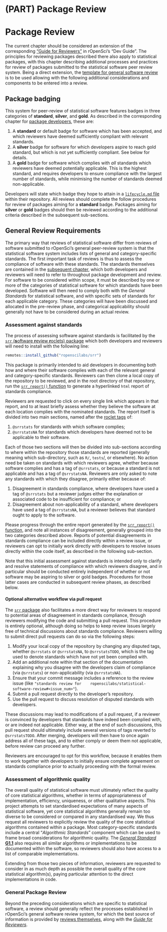 #  (PART) Package Review {-}


# Package Review {#pkgreview}

The current chapter should be considered an extension of the corresponding
["Guide for Reviewers"](https://devguide.ropensci.org/reviewerguide.html) in
rOpenSci's "Dev Guide". The principles for reviewing packages described there
also apply to statistical packages, with this chapter describing additional
processes and practices for review of packages submitted to the statistical
software peer review system. Being a direct extension, the [template for
general software review](https://devguide.ropensci.org/reviewtemplate.html) is
to be used allowing with the following additional considerations and components
to be entered into a review.

## Package badging


This system for peer-review of statistical software features badges in three
categories of **standard**, **silver**, and **gold**. As described in the
corresponding chapter for [package developers](#pkgdev-badges), these are:

1. A **standard** or default badge for software which has been accepted, and
   which reviewers have deemed sufficiently compliant with relevant standards.
3. A **silver** badge for software for which developers aspire to reach gold
   standard, but which is not yet sufficiently compliant. See below for
   details.
2. A **gold** badge for software which complies with *all* standards which
   reviewers have deemed potentially applicable. This is the highest standard,
   and requires developers to ensure compliance with the largest number of
   standards, while minimising the number of standards deemed non-applicable.

Developers will state which badge they hope to attain in a [`lifecycle.md`
file](#pkgdev-badges) within their repository. All reviews should complete the
follow procedures for review of packages aiming for a **standard** badge.
Packages aiming for **silver** or **gold** badges should then be reviewed
according to the additional criteria described in the subsequent sub-sections.

## General Review Requirements

The primary way that reviews of statistical software differ from reviews of
software submitted to rOpenSci's general peer-review system is that the statistical
software system includes lists of general and category-specific standards. The
first important task of reviews is thus to assess the compliance of software
with these standards. The standards themselves are contained in the [subsequent
chapter](#standards), which both developers and reviewers will need to refer to
throughout package development and review. For software to be considered within
scope, it must be described by one or more of the categories of statistical
software for which standards have been developed. Software will then need to
comply both with the *General Standards* for statistical software, and with
specific sets of standards for each applicable category. These categories will
have been discussed and allocated in the pre-review phase, and categorical
applicability should generally not have to be considered during an actual
review.


### Assessment against standards

The process of assessing software against standards is facilitated by the
[`srr` (**s**oftware **r**eview **r**oclets)
package](https://github.com/ropenscilabs/srr) which both developers and
reviewers will need to install with the following line:

```r
remotes::install_github("ropenscilabs/srr")
```

This package is primarily intended to aid developers in documenting both how
and where their software complies with each of the relevant general and
category-specific standards. Reviewers can then clone a local copy of the
repository to be reviewed, and in the root directory of that repository, run
the [`srr_report()`
function](https://ropenscilabs.github.io/srr/reference/srr_report.html)
to generate a hyperlinked `html` report of standards compliance.

Reviewers are requested to click on every single link which appears in that
report, and to at least briefly assess whether they believe the software at
each location complies with the nominated standards. The report itself is
divided into two main sections, named after the [roclet
tags](https://ropenscilabs.github.io/srr/articles/srr-stats.html#3-roxygen2-tags)
of:

1. `@srrstats` for standards with which software complies;
2. `@srrstatsNA` for standards which developers have deemed not to be
   applicable to their software.


Each of those two sections will then be divided into sub-sections according to
where within the repository those standards are reported (generally meaning
which sub-directory, such as `R/`, `tests`/, or elsewhere). No action need be
taken on standards with which reviewers agree, whether because software
complies and has a tag of `@srrstats`, or because a standard is not applicable
and has a tag of `@srrstatsNA`. Reviewers are only asked to note any standards
with which they disagree, primarily either because of:

1. Disagreement in standards compliance, where developers have used a tag of
   `@srrstats` but a reviewer judges either the explanation or associated code
   to be insufficient for compliance; or
2. Disagreement about non-applicability of a standard, where developers have
   used a tag of `@srrstatsNA`, but a reviewer believes that standard ought to
   apply to the software.

Please progress through the entire report generated by the [`srr_report()`
function](https://ropenscilabs.github.io/srr/reference/srr_report.html), and
note all instances of disagreement, generally grouped into the two categories
described above. Reports of potential disagreements in standards compliance
can be included directly within a review issue, or reviewers can opt to
initially work directly with developers to resolve issues directly within the
code itself, as described in the following sub-section.

Note that this initial assessment against standards is intended only to clarify
and resolve statements of compliance with which reviewers disagree, and in
particular should be conducted entirely independent of whether or not software
may be aspiring to silver or gold badges. Procedures for those latter cases are
conducted in subsequent review phases, as described below.


#### Optional alternative workflow via pull request

The [`srr` package](https://ropenscilabs.github.io/srr) also facilitates a more
direct way for reviewers to respond to potential areas of disagreement in
standards compliance, through reviewers modifying the code and submitting a
pull request. This procedure is entirely optional, although doing so helps to
keep review issues largely free of technical discussions about standards
compliance. Reviewers willing to submit direct pull requests can do so via the
following steps:

1. Modify your local copy of the repository by changing any disputed tags,
   whether `@srrstats` or `@srrstatsNA`, to `@srrstatsTODO`, which is the tag
   used to denote standards which have not yet been complied with.
2. Add an additional note within that section of the documentation explaining
   why you disagree with the developers claim of compliance (via `@srrstats`)
   or non-applicability (via `@srrstatsNA`).
3. Ensure that your commit message includes a reference to the review issue
   (like `"standards review for
   ropenscilabs/statistical-software-review#<issue_num>"`).
4. Submit a pull request directly to the developer's repository.
5. Use the pull request to discuss resolution of disputed standards with
   developers.

These discussions may lead to modifications of a pull request, if a reviewer
is convinced by developers that standards have indeed been complied with, or
are indeed not applicable. Either way, at the end of such discussions, this
pull request should ultimately include several versions of tags reverted to 
`@srrstatsTODO`. After merging, developers will then have to once again address
all of these tags, and to either comply or deem them not applicable, before
review can proceed any further.

Reviewers are encouraged to opt for this workflow, because it enables them to
work together with developers to initially ensure complete agreement on
standards compliance prior to actually proceeding with the formal review.

### Assessment of algorithmic quality

The overall quality of statistical software must ultimately reflect the quality
of core statistical algorithms, whether in terms of appropriateness of
implementation, efficiency, uniqueness, or other qualitative aspects. This
project attempts to set standardised expectations of many aspects of
statistical software, yet core statistical algorithms generally remain too
diverse to be considered or compared in any standardised way. We thus request
all reviewers to explicitly review the quality of the core statistical
algorithms contained within a package. Most category-specific standards include
a central "*Algorithmic Standards*" component which can be used to frame broad
considerations for algorithmic quality. The [*General Standard*
**G1.1**](#general-standards) also requires all similar algorithms or
implementations to be documented within the software, so reviewers should also
have access to a list of comparable implementations.

Extending from those two pieces of information, reviewers are requested to
consider in as much depth as possible the overall quality of the core
statistical algorithm(s), paying particular attention to the direct
implementations in code.

### General Package Review

Beyond the preceding considerations which are specific to statistical software,
a review should generally reflect the processes established in rOpenSci's
general software review system, for which the best source of information is
provided by [reviews
themselves](https://github.com/ropensci/software-review/issues), along with the
[*Guide for Reviewers*](https://devguide.ropensci.org/reviewerguide.html).
